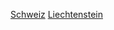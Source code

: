 {{Commonscat|Borders of Liechtenstein-Switzerland}}

[[Category:列支敦斯登邊界|Schweiz]]
[[Category:瑞士邊界|Liechtenstein]]